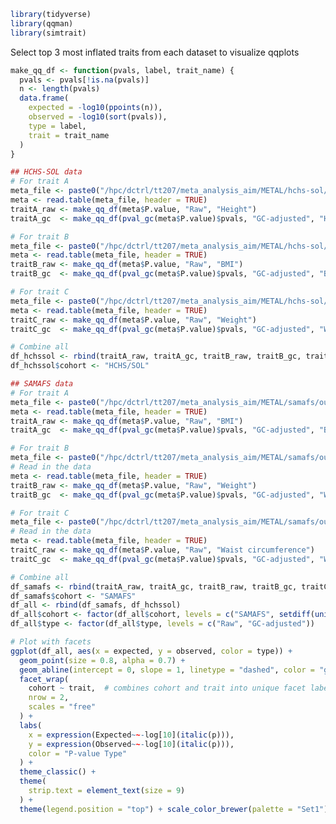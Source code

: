 ```r
library(tidyverse)
library(qqman)
library(simtrait)
```

Select top 3 most inflated traits from each dataset to visualize qqplots
```r
make_qq_df <- function(pvals, label, trait_name) {
  pvals <- pvals[!is.na(pvals)]
  n <- length(pvals)
  data.frame(
    expected = -log10(ppoints(n)),
    observed = -log10(sort(pvals)),
    type = label,
    trait = trait_name
  )
}

## HCHS-SOL data
# For trait A
meta_file <- paste0("/hpc/dctrl/tt207/meta_analysis_aim/METAL/hchs-sol/output_metal_sex_HEIGHT_trait1.txt")
meta <- read.table(meta_file, header = TRUE)
traitA_raw <- make_qq_df(meta$P.value, "Raw", "Height")
traitA_gc  <- make_qq_df(pval_gc(meta$P.value)$pvals, "GC-adjusted", "Height")

# For trait B
meta_file <- paste0("/hpc/dctrl/tt207/meta_analysis_aim/METAL/hchs-sol/output_metal_sex_LOG_BMI_trait1.txt")
meta <- read.table(meta_file, header = TRUE)
traitB_raw <- make_qq_df(meta$P.value, "Raw", "BMI")
traitB_gc  <- make_qq_df(pval_gc(meta$P.value)$pvals, "GC-adjusted", "BMI")

# For trait C
meta_file <- paste0("/hpc/dctrl/tt207/meta_analysis_aim/METAL/hchs-sol/output_metal_sex_LOG_ANTA4_trait1.txt")
meta <- read.table(meta_file, header = TRUE)
traitC_raw <- make_qq_df(meta$P.value, "Raw", "Weight")
traitC_gc  <- make_qq_df(pval_gc(meta$P.value)$pvals, "GC-adjusted", "Weight")

# Combine all
df_hchssol <- rbind(traitA_raw, traitA_gc, traitB_raw, traitB_gc, traitC_raw, traitC_gc)
df_hchssol$cohort <- "HCHS/SOL"

## SAMAFS data
# For trait A
meta_file <- paste0("/hpc/dctrl/tt207/meta_analysis_aim/METAL/samafs/output_metal_sex_LOG_bmi_trait_age1.txt")
meta <- read.table(meta_file, header = TRUE)
traitA_raw <- make_qq_df(meta$P.value, "Raw", "BMI")
traitA_gc  <- make_qq_df(pval_gc(meta$P.value)$pvals, "GC-adjusted", "BMI")

# For trait B
meta_file <- paste0("/hpc/dctrl/tt207/meta_analysis_aim/METAL/samafs/output_metal_sex_LOG_weight_trait_age1.txt")
# Read in the data
meta <- read.table(meta_file, header = TRUE)
traitB_raw <- make_qq_df(meta$P.value, "Raw", "Weight")
traitB_gc  <- make_qq_df(pval_gc(meta$P.value)$pvals, "GC-adjusted", "Weight")

# For trait C
meta_file <- paste0("/hpc/dctrl/tt207/meta_analysis_aim/METAL/samafs/output_metal_sex_LOG_waistc_trait_age1.txt")
# Read in the data
meta <- read.table(meta_file, header = TRUE)
traitC_raw <- make_qq_df(meta$P.value, "Raw", "Waist circumference")
traitC_gc  <- make_qq_df(pval_gc(meta$P.value)$pvals, "GC-adjusted", "Waist circumference")

# Combine all
df_samafs <- rbind(traitA_raw, traitA_gc, traitB_raw, traitB_gc, traitC_raw, traitC_gc)
df_samafs$cohort <- "SAMAFS"
df_all <- rbind(df_samafs, df_hchssol)
df_all$cohort <- factor(df_all$cohort, levels = c("SAMAFS", setdiff(unique(df_all$cohort), "SAMAFS")))
df_all$type <- factor(df_all$type, levels = c("Raw", "GC-adjusted"))

# Plot with facets
ggplot(df_all, aes(x = expected, y = observed, color = type)) +
  geom_point(size = 0.8, alpha = 0.7) +
  geom_abline(intercept = 0, slope = 1, linetype = "dashed", color = "gray50") +
  facet_wrap(
    cohort ~ trait,  # combines cohort and trait into unique facet labels
    nrow = 2,
    scales = "free"
  ) +
  labs(
    x = expression(Expected~~-log[10](italic(p))),
    y = expression(Observed~~-log[10](italic(p))),
    color = "P-value Type"
  ) +
  theme_classic() +
  theme(
    strip.text = element_text(size = 9)
  ) +
  theme(legend.position = "top") + scale_color_brewer(palette = "Set1")
```


